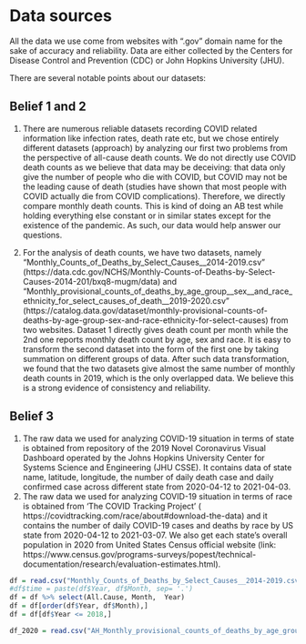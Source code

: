 # Data sources

All the data we use come from websites with ".gov" domain name for the sake of accuracy and reliability. Data are either collected by the Centers for Disease Control and Prevention (CDC) or John Hopkins University (JHU).

There are several notable points about our datasets:

## Belief 1 and 2

1. There are numerous reliable datasets recording COVID related information like infection rates, death rate etc, but we chose entirely different datasets (approach) by analyzing our first two problems from the perspective of all-cause death counts. We do not directly use COVID death counts as we believe  that data may be deceiving: that data only give the number of people who die with COVID, but COVID may not be the leading cause of death (studies have shown that most people with COVID actually die from COVID complications). Therefore, we directly compare monthly death counts. This is kind of doing an AB test while holding everything else constant or in similar states except for the existence of the pandemic. As such, our data would help answer our questions.

2. For the analysis of death counts, we have two datasets, namely "Monthly_Counts_of_Deaths_by_Select_Causes__2014-2019.csv" (https://data.cdc.gov/NCHS/Monthly-Counts-of-Deaths-by-Select-Causes-2014-201/bxq8-mugm/data) and "Monthly_provisional_counts_of_deaths_by_age_group__sex__and_race_ethnicity_for_select_causes_of_death__2019-2020.csv" (https://catalog.data.gov/dataset/monthly-provisional-counts-of-deaths-by-age-group-sex-and-race-ethnicity-for-select-causes) from two websites. Dataset 1 directly gives death count per month while the 2nd one reports monthly death count by age, sex and race. It is easy to transform the second dataset into the form of the first one by taking summation on different groups of data. After such data transformation, we found that the two datasets give almost the same number of monthly death counts in 2019, which is the only overlapped data. We believe this is a strong evidence of consistency and reliability.

## Belief 3

1. The raw data we used for analyzing COVID-19 situation in terms of state is obtained from repository of the 2019 Novel Coronavirus Visual Dashboard operated by the Johns Hopkins University Center for Systems Science and Engineering (JHU CSSE). It contains data of state name, latitude, longitude, the number of daily death case and daily confirmed case across different state from 2020-04-12 to 2021-04-03.
2. The raw data we used for analyzing COVID-19 situation in terms of race is obtained from 'The COVID Tracking Project' ( https://covidtracking.com/race/about#download-the-data) and it contains the number of daily COVID-19 cases and deaths by race by US state from 2020-04-12 to 2021-03-07. We also get each state's overall population in 2020 from United States Census official website (link: https://www.census.gov/programs-surveys/popest/technical-documentation/research/evaluation-estimates.html).


```R
df = read.csv("Monthly_Counts_of_Deaths_by_Select_Causes__2014-2019.csv")
#df$time = paste(df$Year, df$Month, sep= '.')
df = df %>% select(All.Cause, Month,  Year)
df = df[order(df$Year, df$Month),]
df = df[df$Year <= 2018,]
```
```r
df_2020 = read.csv("AH_Monthly_provisional_counts_of_deaths_by_age_group__sex__and_race_ethnicity_for_select_causes_of_death.csv")
```
